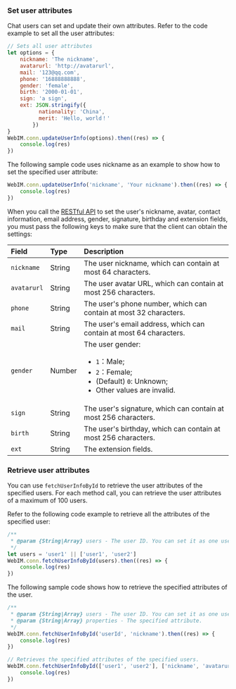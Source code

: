 <PlatformWrapper platform="web">

### Set user attributes

Chat users can set and update their own attributes. Refer to the code example to set all the user attributes:

```javascript
// Sets all user attributes
let options = {
    nickname: 'The nickname',
    avatarurl: 'http://avatarurl',
    mail: '123@qq.com',
    phone: '16888888888',
    gender: 'female',
    birth: '2000-01-01',
    sign: 'a sign',
    ext: JSON.stringify({
          nationality: 'China',
          merit: 'Hello, world！'
        })
}
WebIM.conn.updateUserInfo(options).then((res) => {
    console.log(res)
})      
```

The following sample code uses nickname as an example to show how to set the specified user attribute:

```javascript
WebIM.conn.updateUserInfo('nickname', 'Your nickname').then((res) => {
    console.log(res)
})
```

When you call the [RESTful API](../restful-api/user-attributes-management#setting-user-attributes) to set the user's nickname, avatar, contact information, email address, gender, signature, birthday and extension fields, you must pass the following keys to make sure that the client can obtain the settings:

| Field        | Type   | Description                                                         |
| :---------- | :----- | :----------------------------------------------------------- |
| `nickname`  | String | The user nickname, which can contain at most 64 characters.    |
| `avatarurl` | String | The user avatar URL, which can contain at most 256 characters.     |
| `phone`     | String | The user's phone number, which can contain at most 32 characters.  |
| `mail`      | String | The user's email address, which can contain at most 64 characters. |
| `gender`    | Number | The user gender: <ul><li>`1`：Male; </li><li>`2`：Female;</li><li>(Default) `0`: Unknown;</li><li>Other values are invalid.</li></ul> |
| `sign`      | String | The user's signature, which can contain at most 256 characters.  |
| `birth`     | String | The user's birthday, which can contain at most 256 characters.  |
| `ext`       | String | The extension fields.

### Retrieve user attributes

You can use `fetchUserInfoById` to retrieve the user attributes of the specified users. For each method call, you can retrieve the user attributes of a maximum of 100 users.

Refer to the following code example to retrieve all the attributes of the specified user:

```javascript
/**
 * @param {String|Array} users - The user ID. You can set it as one user ID, or multiple user IDs in the format of array.
 */
let users = 'user1' || ['user1', 'user2']
WebIM.conn.fetchUserInfoById(users).then((res) => {
    console.log(res)
})
```

The following sample code shows how to retrieve the specified attributes of the user.

```javascript
/**
 * @param {String|Array} users - The user ID. You can set it as one user ID, or multiple user IDs in the format of array.
 * @param {String|Array} properties - The specified attribute.
 */
WebIM.conn.fetchUserInfoById('userId', 'nickname').then((res) => {
    console.log(res)
})

// Retrieves the specified attributes of the specified users.
WebIM.conn.fetchUserInfoById(['user1', 'user2'], ['nickname', 'avatarurl']).then((res) => {
    console.log(res)
})
```

</PlatformWrapper>